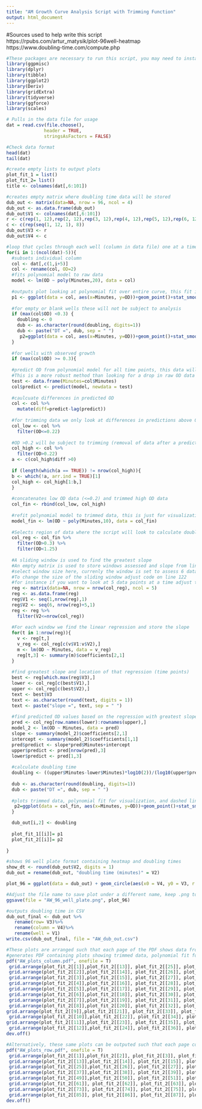 ---
title: "AM Growth Curve Analysis Script with Trimming Function"
output: html_document
---

#Sources used to help write this script
https://rpubs.com/artur_matysik/plot-96well-heatmap
https://www.doubling-time.com/compute.php


```{r}
#These packages are necessary to run this script, you may need to install them beforehand
library(ggpmisc)
library(dplyr)
library(tibble)
library(ggplot2)
library(Deriv)
library(gridExtra)
library(tidyverse)
library(ggforce)
library(scales)
```


```{r}
# Pulls in the data file for usage
dat = read.csv(file.choose(),
              header = TRUE,
              stringsAsFactors = FALSE)
```


```{r}
#Check data format
head(dat)
tail(dat)
```


```{r}
#create empty lists to output plots
plot_fit_1 = list()
plot_fit_2= list()
title <- colnames(dat[,6:101])

#creates empty matrix where doubling time data will be stored
dub_out <- matrix(data=NA, nrow = 96, ncol = 4)
dub_out <- as.data.frame(dub_out)
dub_out$V1 <- colnames(dat[,6:101])
r <- c(rep(1, 12),rep(2, 12),rep(3, 12),rep(4, 12),rep(5, 12),rep(6, 12),rep(7, 12),rep(8, 12))
c <- c(rep(seq(1, 12, 1), 8))
dub_out$V3 <- r
dub_out$V4 <- c
```


```{r}
#loop that cycles through each well (column in data file) one at a time
for(i in 1:(ncol(dat)-5)){
  #subsets individual column
  col <- dat[,c(1,i+5)]
  col <- rename(col, OD=2)
  #fits polynomial model to raw data
  model <- lm(OD ~ poly(Minutes,20), data = col)
  
  #outputs plot looking at polynomial fit over entire curve, this fit is only used for trimming
  p1 <- ggplot(data = col, aes(x=Minutes, y=OD))+geom_point()+stat_smooth(method = "lm", formula = y~poly(x,20))
  
  #for empty or blank wells these will not be subject to analysis
  if (max(col$OD) <0.3) {
    doubling <- 0
    dub <- as.character(round(doubling, digits=1))
    dub <- paste("DT =", dub, sep = " ")
     p2=ggplot(data = col, aes(x=Minutes, y=OD))+geom_point()+stat_smooth(method = "lm", formula = y~poly(x,10))+ggtitle(title[i], subtitle = dub)
  }
  
  #for wells with observed growth
  if (max(col$OD) >= 0.3){
  
  #predict OD from polynomial model for all time points, this data will be used to detect the first predicted drop in OD 
  #This is a more robust method than looking for a drop in raw OD data
  test <- data.frame(Minutes=col$Minutes)
  col$predict <- predict(model, newdata = test)
  
  #caulcuate differences in predicted OD
  col <- col %>%
    mutate(diff=predict-lag(predict))
  
  #for trimming data we only look at differences in predictions above 0.2, <0.2 is at the lower detection limit of most plate readers, this may be more subject to predicted decreases
  col_low <- col %>%
    filter(OD<=0.22)
  
  #OD >0.2 will be subject to trimming (removal of data after a predicted drop in OD), if no predicted decrease is observed data is not trimmed
  col_high <- col %>%
    filter(OD>0.22)
  a <- c(col_high$diff >0)
  
  if (length(which(a == TRUE)) != nrow(col_high)){
  b <- which(!a, arr.ind = TRUE)[1]
  col_high <- col_high[1:b,]
  }
  
  #concatenates low OD data (<=0.2) and trimmed high OD data
  col_fin <- rbind(col_low, col_high)
  
  #refit polynomial model to trimmed data, this is just for visualization
  model_fin <- lm(OD ~ poly(Minutes,10), data = col_fin)
  
  #Selects region of data where the script will look to calculate doubling time
  col_reg <- col_fin %>%
    filter(OD>0.3) %>%
    filter(OD<1.25)
  
  #A sliding window is used to find the greatest slope
  #An empty matrix is used to store windows assessed and slope from linear regression
  #select window size here, currenly the window is set to assess 6 data points at a time (i.e. 6 time points where the OD was read, 'reg$V2 <- seq(6, nrow(reg)+5,1)')
  #To change the size of the sliding window adjust code on line 122  
  #for instance if you want to look at 5 data points at a time adjust the code to 'reg$V2 <- seq(5, nrow(reg)+4,1)'
  reg <- matrix(data=NA, nrow = nrow(col_reg), ncol = 5)
  reg <- as.data.frame(reg)
  reg$V1 <- seq(1,nrow(reg),1)
  reg$V2 <- seq(6, nrow(reg)+5,1)
  reg <- reg %>%
    filter(V2<=nrow(col_reg))
  
  #For each window we find the linear regression and store the slope
  for(t in 1:nrow(reg)){
    v <- reg[t,]
    v_reg <- col_reg[c(v$V1:v$V2),]
    m <- lm(OD ~ Minutes, data = v_reg)
    reg[t,3] <- summary(m)$coefficients[2,1]
  }
  
  #find greatest slope and location of that regression (time points)
  best <- reg[which.max(reg$V3),]
  lower <- col_reg[c(best$V1),]
  upper <- col_reg[c(best$V2),]
  text <- best$V3
  text <- as.character(round(text, digits = 1))
  text <- paste("slope =", text, sep = " ")
  
  #find predicted OD values based on the regression with greatest slope, these predicted values will be used to calculate doubling time 
  pred <- col_reg[row.names(lower):rownames(upper),]
  model_2 <- lm(OD ~ Minutes, data = pred)
  slope <- summary(model_2)$coefficients[2,1]
  intercept <- summary(model_2)$coefficients[1,1]
  pred$predict <- slope*pred$Minutes+intercept
  upper$predict <- pred[nrow(pred),3]
  lower$predict <- pred[1,3]
  
  #calculate doubling time
  doubling <- ((upper$Minutes-lower$Minutes)*log10(2))/(log10(upper$predict)-log10(lower$predict))
  
  dub <- as.character(round(doubling, digits=1))
  dub <- paste("DT =", dub, sep = " ")
  
  #plots trimmed data, polynomial fit for visualization, and dashed lines showing the region selected to calculate doubling time
   p2=ggplot(data = col_fin, aes(x=Minutes, y=OD))+geom_point()+stat_smooth(method = "lm", formula = y~poly(x,10))+geom_hline(yintercept = lower$OD, color="blue", linetype="dashed")+geom_hline(yintercept = upper$OD, color="blue", linetype="dashed")+ggtitle(title[i], subtitle = dub)
  }

  dub_out[i,2] <- doubling
  
  plot_fit_1[[i]]= p1
  plot_fit_2[[i]]= p2
  
}
```


```{r}
#shows 96 well plate format containing heatmap and doubling times
show_dt <- round(dub_out$V2, digits = 1)
dub_out = rename(dub_out, "doubling time (minutes)" = V2)

plot_96 = ggplot(data = dub_out) + geom_circle(aes(x0 = V4, y0 = V3, r = 0.45, fill =`doubling time (minutes)`))+ coord_equal()+ scale_x_continuous(breaks = 1:12, expand = expansion(mult = c(0.01, 0.01))) + scale_y_continuous(breaks = 1:8, labels = LETTERS[1:8], expand = expansion(mult = c(0.01, 0.01)), trans = reverse_trans())+theme(axis.title.x = element_blank(), axis.title.y = element_blank(), panel.grid.major = element_blank(), panel.grid.minor = element_blank(),legend.position = "none")+scale_fill_gradient(low = "white", high = "purple") + labs(title = "96 Well plate", x = "Col", y = "Row")+theme_bw()+geom_text(aes(x = V4, y = V3, label = paste0(show_dt)), size = 3)

#Adjust the file name to save plot under a different name, keep .png to save image as a png
ggsave(file = "AW_96_well_plate.png", plot_96)
```


```{r}
#outputs doubling time in CSV
dub_out_final <- dub_out %>%
   rename(row= V3)%>%
   rename(column = V4)%>%
   rename(well = V1)
write.csv(dub_out_final, file = "AW_dub_out.csv")
```


```{r}
#These plots are arranged such that each page of the PDF shows data from wells in one column
#generates PDF containing plots showing trimmed data, polynomial fit for visualization, and dashed lines showing the region selected to calculate doubling time
pdf("AW_plots_column.pdf", onefile = T)
 grid.arrange(plot_fit_2[[1]],plot_fit_2[[13]], plot_fit_2[[25]], plot_fit_2[[37]], plot_fit_2[[49]], plot_fit_2[[61]], plot_fit_2[[73]], plot_fit_2[[85]], ncol=4, nrow=2)
 grid.arrange(plot_fit_2[[2]],plot_fit_2[[14]], plot_fit_2[[26]], plot_fit_2[[38]], plot_fit_2[[50]], plot_fit_2[[62]], plot_fit_2[[74]], plot_fit_2[[86]], ncol=4, nrow=2)
 grid.arrange(plot_fit_2[[3]],plot_fit_2[[15]], plot_fit_2[[27]], plot_fit_2[[39]], plot_fit_2[[51]], plot_fit_2[[63]], plot_fit_2[[75]], plot_fit_2[[87]], ncol=4, nrow=2)
 grid.arrange(plot_fit_2[[4]],plot_fit_2[[16]], plot_fit_2[[28]], plot_fit_2[[40]], plot_fit_2[[52]], plot_fit_2[[64]], plot_fit_2[[76]], plot_fit_2[[88]], ncol=4, nrow=2)
 grid.arrange(plot_fit_2[[5]],plot_fit_2[[17]], plot_fit_2[[29]], plot_fit_2[[41]], plot_fit_2[[53]], plot_fit_2[[65]], plot_fit_2[[77]], plot_fit_2[[89]], ncol=4, nrow=2)
 grid.arrange(plot_fit_2[[6]],plot_fit_2[[18]], plot_fit_2[[30]], plot_fit_2[[42]], plot_fit_2[[54]], plot_fit_2[[66]], plot_fit_2[[78]], plot_fit_2[[90]], ncol=4, nrow=2)
 grid.arrange(plot_fit_2[[7]],plot_fit_2[[19]], plot_fit_2[[31]], plot_fit_2[[43]], plot_fit_2[[55]], plot_fit_2[[67]], plot_fit_2[[79]], plot_fit_2[[91]], ncol=4, nrow=2)
 grid.arrange(plot_fit_2[[8]],plot_fit_2[[20]], plot_fit_2[[32]], plot_fit_2[[44]], plot_fit_2[[56]], plot_fit_2[[68]], plot_fit_2[[80]], plot_fit_2[[92]], ncol=4, nrow=2)
grid.arrange(plot_fit_2[[9]],plot_fit_2[[21]], plot_fit_2[[33]], plot_fit_2[[45]], plot_fit_2[[57]], plot_fit_2[[69]], plot_fit_2[[81]], plot_fit_2[[93]], ncol=4, nrow=2)
 grid.arrange(plot_fit_2[[10]],plot_fit_2[[22]], plot_fit_2[[34]], plot_fit_2[[46]], plot_fit_2[[58]], plot_fit_2[[70]], plot_fit_2[[82]], plot_fit_2[[94]], ncol=4, nrow=2)
grid.arrange(plot_fit_2[[11]],plot_fit_2[[23]], plot_fit_2[[35]], plot_fit_2[[47]], plot_fit_2[[59]], plot_fit_2[[71]], plot_fit_2[[83]], plot_fit_2[[95]], ncol=4, nrow=2)
 grid.arrange(plot_fit_2[[12]],plot_fit_2[[24]], plot_fit_2[[36]], plot_fit_2[[48]], plot_fit_2[[60]], plot_fit_2[[72]], plot_fit_2[[84]], plot_fit_2[[96]], ncol=4, nrow=2)
dev.off()
```


```{r}
#Alternatively, these same plots can be outputed such that each page contains data from all wells in one row
pdf("AW_plots_row.pdf", onefile = T)
 grid.arrange(plot_fit_2[[1]],plot_fit_2[[2]], plot_fit_2[[3]], plot_fit_2[[4]], plot_fit_2[[5]], plot_fit_2[[6]], plot_fit_2[[7]], plot_fit_2[[8]], plot_fit_2[[9]], plot_fit_2[[10]], plot_fit_2[[11]], plot_fit_2[[12]], ncol=4, nrow=3)
 grid.arrange(plot_fit_2[[13]],plot_fit_2[[14]], plot_fit_2[[15]], plot_fit_2[[16]], plot_fit_2[[17]], plot_fit_2[[18]], plot_fit_2[[19]], plot_fit_2[[20]], plot_fit_2[[21]], plot_fit_2[[22]], plot_fit_2[[23]], plot_fit_2[[24]], ncol=4, nrow=3)
 grid.arrange(plot_fit_2[[25]],plot_fit_2[[26]], plot_fit_2[[27]], plot_fit_2[[28]], plot_fit_2[[29]], plot_fit_2[[30]], plot_fit_2[[31]], plot_fit_2[[32]], plot_fit_2[[33]], plot_fit_2[[34]], plot_fit_2[[35]], plot_fit_2[[36]], ncol=4, nrow=3)
 grid.arrange(plot_fit_2[[37]],plot_fit_2[[38]], plot_fit_2[[39]], plot_fit_2[[40]], plot_fit_2[[41]], plot_fit_2[[42]], plot_fit_2[[43]], plot_fit_2[[44]], plot_fit_2[[45]], plot_fit_2[[46]], plot_fit_2[[47]], plot_fit_2[[48]], ncol=4, nrow=3)
 grid.arrange(plot_fit_2[[49]],plot_fit_2[[50]], plot_fit_2[[51]], plot_fit_2[[52]], plot_fit_2[[53]], plot_fit_2[[54]], plot_fit_2[[55]], plot_fit_2[[56]], plot_fit_2[[57]], plot_fit_2[[58]], plot_fit_2[[59]], plot_fit_2[[60]], ncol=4, nrow=3)
 grid.arrange(plot_fit_2[[61]], plot_fit_2[[62]], plot_fit_2[[63]], plot_fit_2[[64]], plot_fit_2[[65]], plot_fit_2[[66]], plot_fit_2[[67]], plot_fit_2[[68]], plot_fit_2[[69]], plot_fit_2[[70]], plot_fit_2[[71]], plot_fit_2[[72]], ncol=4, nrow=3)
 grid.arrange(plot_fit_2[[73]], plot_fit_2[[74]], plot_fit_2[[75]], plot_fit_2[[76]], plot_fit_2[[77]], plot_fit_2[[78]], plot_fit_2[[79]], plot_fit_2[[80]], plot_fit_2[[81]], plot_fit_2[[82]],plot_fit_2[[83]], plot_fit_2[[84]],  ncol=4, nrow=3)
 grid.arrange(plot_fit_2[[85]], plot_fit_2[[86]], plot_fit_2[[87]], plot_fit_2[[88]], plot_fit_2[[89]], plot_fit_2[[90]], plot_fit_2[[91]], plot_fit_2[[92]], plot_fit_2[[93]], plot_fit_2[[94]],plot_fit_2[[95]], plot_fit_2[[96]],  ncol=4, nrow=3)
dev.off()
```
